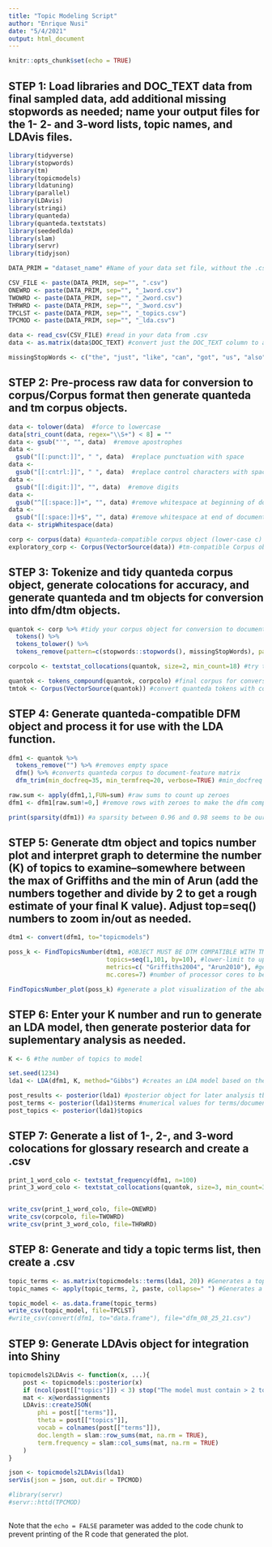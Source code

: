 ---
title: "Topic Modeling Script"
author: "Enrique Nusi"
date: "5/4/2021"
output: html_document
---

```{r setup, include=FALSE}
knitr::opts_chunk$set(echo = TRUE)
```


## STEP 1: Load libraries and DOC_TEXT data from final sampled data, add additional missing stopwords as needed; name your output files for the 1- 2- and 3-word lists, topic names, and LDAvis files.

```{r cars}

library(tidyverse)
library(stopwords)
library(tm)
library(topicmodels)
library(ldatuning)
library(parallel)
library(LDAvis)
library(stringi)
library(quanteda)
library(quanteda.textstats)
library(seededlda)
library(slam)
library(servr)
library(tidyjson)

DATA_PRIM = "dataset_name" #Name of your data set file, without the .csv

CSV_FILE <- paste(DATA_PRIM, sep="", ".csv")
ONEWRD <- paste(DATA_PRIM, sep="", "_1word.csv")
TWOWRD <- paste(DATA_PRIM, sep="", "_2word.csv")
THRWRD <- paste(DATA_PRIM, sep="", "_3word.csv")
TPCLST <- paste(DATA_PRIM, sep="", "_topics.csv")
TPCMOD <- paste(DATA_PRIM, sep="", "_lda.csv")

data <- read_csv(CSV_FILE) #read in your data from .csv
data <- as.matrix(data$DOC_TEXT) #convert just the DOC_TEXT column to a matrix array for conversion into a Corpus/corpus object

missingStopWords <- c("the", "just", "like", "can", "got", "us", "also", "oh", "even", "say", "said", "based", "yeah", "yet", "go", "get") #just add/remove them as needed

```


## STEP 2: Pre-process raw data for conversion to corpus/Corpus format then generate quanteda and tm corpus objects.

```{r, echo=FALSE}

data <- tolower(data)  #force to lowercase
data[stri_count(data, regex="\\S+") < 8] = ""
data <- gsub("'", "", data)  #remove apostrophes
data <-
  gsub("[[:punct:]]", " ", data)  #replace punctuation with space
data <-
  gsub("[[:cntrl:]]", " ", data)  #replace control characters with space
data <-
  gsub("[[:digit:]]", "", data)  #remove digits
data <-
  gsub("^[[:space:]]+", "", data) #remove whitespace at beginning of documents
data <-
  gsub("[[:space:]]+$", "", data) #remove whitespace at end of documents
data <- stripWhitespace(data)

corp <- corpus(data) #quanteda-compatible corpus object (lower-case c) for general analysis
exploratory_corp <- Corpus(VectorSource(data)) #tm-compatible Corpus object (upper-case C) for topic number discovery

```


## STEP 3: Tokenize and tidy quanteda corpus object, generate colocations for accuracy, and generate quanteda and tm objects for conversion into dfm/dtm objects.

```{r, echo=FALSE}

quantok <- corp %>% #tidy your corpus object for conversion to document-feature matrix and document term matrix
  tokens() %>%
  tokens_tolower() %>%
  tokens_remove(pattern=c(stopwords::stopwords(), missingStopWords), padding=TRUE) #removes stop words based on the stopwords package and the user-defined missingStopWords list

corpcolo <- textstat_collocations(quantok, size=2, min_count=18) #try to aim for between 150 and 250 terms (terms, NOT min_count) in this list

quantok <- tokens_compound(quantok, corpcolo) #final corpus for conversion into dfm/dtm (quanteda function)
tmtok <- Corpus(VectorSource(quantok)) #convert quanteda tokens with colocations to tm Corpus

```


## STEP 4: Generate quanteda-compatible DFM object and process it for use with the LDA function.

```{r, echo=FALSE}

dfm1 <- quantok %>% 
  tokens_remove("") %>% #removes empty space
  dfm() %>% #converts quanteda corpus to document-feature matrix
  dfm_trim(min_docfreq=35, min_termfreq=20, verbose=TRUE) #min_docfreq should be about 1% of the total number of comments, min_termfreq should be around the same or slightly greater than the corpcolo min_count.

raw.sum <- apply(dfm1,1,FUN=sum) #raw sums to count up zeroes
dfm1 <- dfm1[raw.sum!=0,] #remove rows with zeroes to make the dfm compatible with the LDA() function

print(sparsity(dfm1)) #a sparsity between 0.96 and 0.98 seems to be our sweet spot

```


## STEP 5: Generate dtm object and topics number plot and interpret graph to determine the number (K) of topics to examine--somewhere between the max of Griffiths and the min of Arun (add the numbers together and divide by 2 to get a rough estimate of your final K value).  Adjust top=seq() numbers to zoom in/out as needed.

```{r, echo=FALSE}

dtm1 <- convert(dfm1, to="topicmodels")

poss_k <- FindTopicsNumber(dtm1, #OBJECT MUST BE DTM COMPATIBLE WITH TM PACKAGE--CANNOT BE QUANTEDA-GENERATED DFM
                           topics=seq(1,101, by=10), #lower-limit to upper-limit of possible topics for analysis in increments of by=x; if encountering an error, try lowering the upper-limit or increasing the by=x
                           metrics=c( "Griffiths2004", "Arun2010"), #generates 4 line plots from which you will determine your K value
                           mc.cores=7) #number of processor cores to be used--if using a multi-core processor, figure out the number of cores you have and subtract one then enter that number

FindTopicsNumber_plot(poss_k) #generate a plot visualization of the above object

```


## STEP 6: Enter your K number and run to generate an LDA model, then generate posterior data for suplementary analysis as needed.

```{r, echo=FALSE}

K <- 6 #the number of topics to model

set.seed(1234)
lda1 <- LDA(dfm1, K, method="Gibbs") #creates an LDA model based on the dfm1 object in STEP 2 with K-number of topics analyzed

post_results <- posterior(lda1) #posterior object for later analysis tbd
post_terms <- posterior(lda1)$terms #numerical values for terms/documents frequency
post_topics <- posterior(lda1)$topics

```


## STEP 7: Generate a list of 1-, 2-, and 3-word colocations for glossary research and create a .csv

```{r, echo=FALSE}

print_1_word_colo <- textstat_frequency(dfm1, n=100)
print_3_word_colo <- textstat_collocations(quantok, size=3, min_count=3) #creates a list of terms by calculating when 3 colocated words appear at least as many times as indicated in min_count=x


write_csv(print_1_word_colo, file=ONEWRD)
write_csv(corpcolo, file=TWOWRD)
write_csv(print_3_word_colo, file=THRWRD)

```


## STEP 8: Generate and tidy a topic terms list, then create a .csv 

```{r, echo=FALSE}

topic_terms <- as.matrix(topicmodels::terms(lda1, 20)) #Generates a topic model with K number of topics displaying the top 20 words in those topics.
topic_names <- apply(topic_terms, 2, paste, collapse=" ") #Generates a potential list of names for each topic based on the top 2 most prevalent words in the model--will not be attached to the final topic model .csv, but you can generate your own .csv if you feel it's important enough

topic_model <- as.data.frame(topic_terms)
write_csv(topic_model, file=TPCLST)
#write_csv(convert(dfm1, to="data.frame"), file="dfm_08_25_21.csv")

```


## STEP 9: Generate LDAvis object for integration into Shiny

```{r, echo=FALSE}

topicmodels2LDAvis <- function(x, ...){
    post <- topicmodels::posterior(x)
    if (ncol(post[["topics"]]) < 3) stop("The model must contain > 2 topics")
    mat <- x@wordassignments
    LDAvis::createJSON(
        phi = post[["terms"]], 
        theta = post[["topics"]],
        vocab = colnames(post[["terms"]]),
        doc.length = slam::row_sums(mat, na.rm = TRUE),
        term.frequency = slam::col_sums(mat, na.rm = TRUE)
    )
}

json <- topicmodels2LDAvis(lda1)
serVis(json = json, out.dir = TPCMOD)

#library(servr)
#servr::httd(TPCMOD)
 
```
Note that the `echo = FALSE` parameter was added to the code chunk to prevent printing of the R code that generated the plot.
